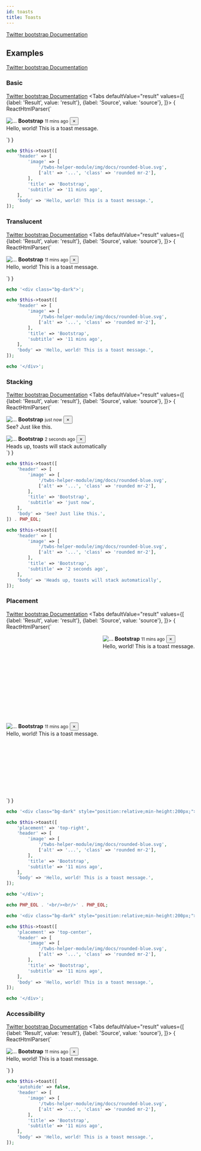 ```yaml
---
id: toasts
title: Toasts
---
```



[Twitter bootstrap Documentation](https://getbootstrap.com/docs/4.5/components/toasts/)
## Examples
[Twitter bootstrap Documentation](https://getbootstrap.com/docs/4.5/components/toasts/#examples)
### Basic
[Twitter bootstrap Documentation](https://getbootstrap.com/docs/4.5/components/toasts/#basic)
<Tabs
    defaultValue="result"
    values={[
      {label: 'Result', value: 'result'},
      {label: 'Source', value: 'source'},
    ]}>
<TabItem value="result">{ ReactHtmlParser(`<div aria-atomic="true" aria-live="assertive" class="toast" role="alert">
    <div class="toast-header">
        <img alt="..." class="mr-2&#x20;rounded" src="&#x2F;twbs-helper-module&#x2F;img&#x2F;docs&#x2F;rounded-blue.svg" />
        <strong class="mr-auto">Bootstrap</strong>
        <small class="text-muted">11 mins ago</small>
        <button aria-label="Close" class="close&#x20;mb-1&#x20;ml-2" data-dismiss="toast" type="button"><span aria-hidden="true">&times;</span></button>
    </div>
    <div class="toast-body">
        Hello, world! This is a toast message.
    </div>
</div>`) }</TabItem>
<TabItem value="source">

```php
echo $this->toast([
    'header' => [
        'image' => [
            '/twbs-helper-module/img/docs/rounded-blue.svg',
            ['alt' => '...', 'class' => 'rounded mr-2'],
        ],
        'title' => 'Bootstrap',
        'subtitle' => '11 mins ago',
    ],
    'body' => 'Hello, world! This is a toast message.',
]);
```

</TabItem>
</Tabs>

### Translucent
[Twitter bootstrap Documentation](https://getbootstrap.com/docs/4.5/components/toasts/#translucent)
<Tabs
    defaultValue="result"
    values={[
      {label: 'Result', value: 'result'},
      {label: 'Source', value: 'source'},
    ]}>
<TabItem value="result">{ ReactHtmlParser(`<div class="bg-dark"><div aria-atomic="true" aria-live="assertive" class="toast" role="alert">
    <div class="toast-header">
        <img alt="..." class="mr-2&#x20;rounded" src="&#x2F;twbs-helper-module&#x2F;img&#x2F;docs&#x2F;rounded-blue.svg" />
        <strong class="mr-auto">Bootstrap</strong>
        <small class="text-muted">11 mins ago</small>
        <button aria-label="Close" class="close&#x20;mb-1&#x20;ml-2" data-dismiss="toast" type="button"><span aria-hidden="true">&times;</span></button>
    </div>
    <div class="toast-body">
        Hello, world! This is a toast message.
    </div>
</div></div>`) }</TabItem>
<TabItem value="source">

```php
echo '<div class="bg-dark">';

echo $this->toast([
    'header' => [
        'image' => [
            '/twbs-helper-module/img/docs/rounded-blue.svg',
            ['alt' => '...', 'class' => 'rounded mr-2'],
        ],
        'title' => 'Bootstrap',
        'subtitle' => '11 mins ago',
    ],
    'body' => 'Hello, world! This is a toast message.',
]);

echo '</div>';
```

</TabItem>
</Tabs>

### Stacking
[Twitter bootstrap Documentation](https://getbootstrap.com/docs/4.5/components/toasts/#stacking)
<Tabs
    defaultValue="result"
    values={[
      {label: 'Result', value: 'result'},
      {label: 'Source', value: 'source'},
    ]}>
<TabItem value="result">{ ReactHtmlParser(`<div aria-atomic="true" aria-live="assertive" class="toast" role="alert">
    <div class="toast-header">
        <img alt="..." class="mr-2&#x20;rounded" src="&#x2F;twbs-helper-module&#x2F;img&#x2F;docs&#x2F;rounded-blue.svg" />
        <strong class="mr-auto">Bootstrap</strong>
        <small class="text-muted">just now</small>
        <button aria-label="Close" class="close&#x20;mb-1&#x20;ml-2" data-dismiss="toast" type="button"><span aria-hidden="true">&times;</span></button>
    </div>
    <div class="toast-body">
        See? Just like this.
    </div>
</div>
<div aria-atomic="true" aria-live="assertive" class="toast" role="alert">
    <div class="toast-header">
        <img alt="..." class="mr-2&#x20;rounded" src="&#x2F;twbs-helper-module&#x2F;img&#x2F;docs&#x2F;rounded-blue.svg" />
        <strong class="mr-auto">Bootstrap</strong>
        <small class="text-muted">2 seconds ago</small>
        <button aria-label="Close" class="close&#x20;mb-1&#x20;ml-2" data-dismiss="toast" type="button"><span aria-hidden="true">&times;</span></button>
    </div>
    <div class="toast-body">
        Heads up, toasts will stack automatically
    </div>
</div>`) }</TabItem>
<TabItem value="source">

```php
echo $this->toast([
    'header' => [
        'image' => [
            '/twbs-helper-module/img/docs/rounded-blue.svg',
            ['alt' => '...', 'class' => 'rounded mr-2'],
        ],
        'title' => 'Bootstrap',
        'subtitle' => 'just now',
    ],
    'body' => 'See? Just like this.',
]) . PHP_EOL;

echo $this->toast([
    'header' => [
        'image' => [
            '/twbs-helper-module/img/docs/rounded-blue.svg',
            ['alt' => '...', 'class' => 'rounded mr-2'],
        ],
        'title' => 'Bootstrap',
        'subtitle' => '2 seconds ago',
    ],
    'body' => 'Heads up, toasts will stack automatically',
]);
```

</TabItem>
</Tabs>

### Placement
[Twitter bootstrap Documentation](https://getbootstrap.com/docs/4.5/components/toasts/#placement)
<Tabs
    defaultValue="result"
    values={[
      {label: 'Result', value: 'result'},
      {label: 'Source', value: 'source'},
    ]}>
<TabItem value="result">{ ReactHtmlParser(`<div class="bg-dark" style="position:relative;min-height:200px;"><div aria-atomic="true" aria-live="assertive" class="toast" role="alert" style="position&#x3A;&#x20;absolute&#x3B;right&#x3A;&#x20;0&#x3B;top&#x3A;&#x20;0&#x3B;">
    <div class="toast-header">
        <img alt="..." class="mr-2&#x20;rounded" src="&#x2F;twbs-helper-module&#x2F;img&#x2F;docs&#x2F;rounded-blue.svg" />
        <strong class="mr-auto">Bootstrap</strong>
        <small class="text-muted">11 mins ago</small>
        <button aria-label="Close" class="close&#x20;mb-1&#x20;ml-2" data-dismiss="toast" type="button"><span aria-hidden="true">&times;</span></button>
    </div>
    <div class="toast-body">
        Hello, world! This is a toast message.
    </div>
</div></div>
<br/><br/>
<div class="bg-dark" style="position:relative;min-height:200px;"><div aria-atomic="true" aria-live="assertive" class="toast" role="alert" style="left&#x3A;&#x20;0&#x3B;margin-left&#x3A;&#x20;auto&#x3B;margin-right&#x3A;&#x20;auto&#x3B;position&#x3A;&#x20;absolute&#x3B;right&#x3A;&#x20;0&#x3B;top&#x3A;&#x20;0&#x3B;">
    <div class="toast-header">
        <img alt="..." class="mr-2&#x20;rounded" src="&#x2F;twbs-helper-module&#x2F;img&#x2F;docs&#x2F;rounded-blue.svg" />
        <strong class="mr-auto">Bootstrap</strong>
        <small class="text-muted">11 mins ago</small>
        <button aria-label="Close" class="close&#x20;mb-1&#x20;ml-2" data-dismiss="toast" type="button"><span aria-hidden="true">&times;</span></button>
    </div>
    <div class="toast-body">
        Hello, world! This is a toast message.
    </div>
</div></div>`) }</TabItem>
<TabItem value="source">

```php
echo '<div class="bg-dark" style="position:relative;min-height:200px;">';

echo $this->toast([
    'placement' => 'top-right',
    'header' => [
        'image' => [
            '/twbs-helper-module/img/docs/rounded-blue.svg',
            ['alt' => '...', 'class' => 'rounded mr-2'],
        ],
        'title' => 'Bootstrap',
        'subtitle' => '11 mins ago',
    ],
    'body' => 'Hello, world! This is a toast message.',
]);

echo '</div>';

echo PHP_EOL . '<br/><br/>' . PHP_EOL;

echo '<div class="bg-dark" style="position:relative;min-height:200px;">';

echo $this->toast([
    'placement' => 'top-center',
    'header' => [
        'image' => [
            '/twbs-helper-module/img/docs/rounded-blue.svg',
            ['alt' => '...', 'class' => 'rounded mr-2'],
        ],
        'title' => 'Bootstrap',
        'subtitle' => '11 mins ago',
    ],
    'body' => 'Hello, world! This is a toast message.',
]);

echo '</div>';
```

</TabItem>
</Tabs>

### Accessibility
[Twitter bootstrap Documentation](https://getbootstrap.com/docs/4.5/components/toasts/#accessibility)
<Tabs
    defaultValue="result"
    values={[
      {label: 'Result', value: 'result'},
      {label: 'Source', value: 'source'},
    ]}>
<TabItem value="result">{ ReactHtmlParser(`<div aria-atomic="true" aria-live="assertive" class="toast" data-autohide="false" role="alert">
    <div class="toast-header">
        <img alt="..." class="mr-2&#x20;rounded" src="&#x2F;twbs-helper-module&#x2F;img&#x2F;docs&#x2F;rounded-blue.svg" />
        <strong class="mr-auto">Bootstrap</strong>
        <small class="text-muted">11 mins ago</small>
        <button aria-label="Close" class="close&#x20;mb-1&#x20;ml-2" data-dismiss="toast" type="button"><span aria-hidden="true">&times;</span></button>
    </div>
    <div class="toast-body">
        Hello, world! This is a toast message.
    </div>
</div>`) }</TabItem>
<TabItem value="source">

```php
echo $this->toast([
    'autohide' => false,
    'header' => [
        'image' => [
            '/twbs-helper-module/img/docs/rounded-blue.svg',
            ['alt' => '...', 'class' => 'rounded mr-2'],
        ],
        'title' => 'Bootstrap',
        'subtitle' => '11 mins ago',
    ],
    'body' => 'Hello, world! This is a toast message.',
]);
```

</TabItem>
</Tabs>

